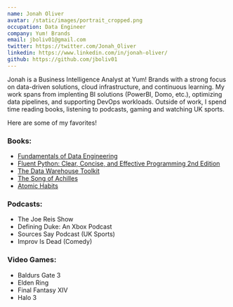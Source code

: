 ```yaml
---
name: Jonah Oliver
avatar: /static/images/portrait_cropped.png
occupation: Data Engineer
company: Yum! Brands
email: jboliv01@gmail.com
twitter: https://twitter.com/Jonah_Oliver
linkedin: https://www.linkedin.com/in/jonah-oliver/
github: https://github.com/jboliv01
---
```


Jonah is a Business Intelligence Analyst at Yum! Brands with a strong focus 
on data-driven solutions, cloud infrastructure, and continuous learning. 
My work spans from implenting BI solutions (PowerBI, Domo, etc.), optimizing data 
pipelines, and supporting DevOps workloads. Outside of work, I spend time reading books, 
listening to podcasts, gaming and watching UK sports.

Here are some of my favorites!

### Books:
- [Fundamentals of Data Engineering](https://www.amazon.com/Fundamentals-Data-Engineering-Robust-Systems/dp/B0CN1SDG2S/ref=sr_1_1?crid=2OQ35SKNKNCFL&dib=eyJ2IjoiMSJ9.6QjD-dUkymK-M36E6hRJQOvX9N1hNxCo7kn_0D_0NisfP7X0CDEZmA52b1QNUVVvQ2fc0ub3HZDta0OTPsgvKH6KoShZbxVf_s5iYBg89neipfZxb1PTb7n6p4P-KQ_4.LJqzVZ5fqgr6kaZhufwJZcFlkvzFaMb0Sne9GhWhJ_8&dib_tag=se&keywords=Joe+Reis+data+engineering&qid=1723157904&sprefix=joe+reis+data+engineeri%2Caps%2C156&sr=8-1)
- [Fluent Python: Clear, Concise, and Effective Programming 2nd Edition](https://www.amazon.com/Fluent-Python-Concise-Effective-Programming/dp/1492056359/ref=sr_1_1?crid=2BWS2ANPJ580J&dib=eyJ2IjoiMSJ9.SLuuMF6b8XnHo4g_8eo1sVtzwhN7P2rxRSnZoK2zZ8mdSjD2T-KM0pAA5ztAlPHGoX9yvf4f6VcgOuQmNDMpk5V7UwJIbBB5IZ6h2vSCpWHvEMs30z1AQO2Uu930UhIuuwrDsCZ-gLDzuz6o--JMs8mXd42uif76ebvNiMiqojSvk4RS-SbfEfoC7004NsdT94dUIDAEVSYLHbdk8_neJhpKXONR8PTsjg2F7ZU_uwc.xvW49iRf5UMHHiiemJUJjTqBq0twgXxAD24TbYj_IbU&dib_tag=se&keywords=Fluent+python&qid=1723157960&s=audible&sprefix=fluent+python%2Caudible%2C95&sr=1-1-catcorr)
- [The Data Warehouse Toolkit](https://www.amazon.com/Data-Warehouse-Toolkit-Definitive-Dimensional/dp/1118530802/ref=sr_1_1?crid=1TNGIB9ME96GC&dib=eyJ2IjoiMSJ9.Z2UrxOjmDPu17XOHJRUhrCZPcSRZQJGIz6DNarWBuVuUZd0UijVptMxfpdrLQdMigGITar18ftLM4bTLFEjZaP6V8KgrZzyGR87fYT8oAbVHBvVDkv1TKHGpS0C9F2SUirp8OLt7n0notvt_Ps4JExvGmGkXXJSa5fz-bUwo7oA95mcD2s6jX-mBMsck8ilJCYGa6VHctqbDldihGH3EQ0pA-rGeurZBVkZ6n9-o4WY.hnKLA9uY5cwIL6snp5YiCvUNv2dwb6wLShuJfVmJxi8&dib_tag=se&keywords=Data+warehouse+toolkit&qid=1723158003&s=audible&sprefix=data+warehouse+toolkit%2Caudible%2C95&sr=1-1-catcorr)
- [The Song of Achilles](https://www.goodreads.com/book/show/13623848-the-song-of-achilles)
- [Atomic Habits](https://www.goodreads.com/book/show/40121378-atomic-habits?from_search=true&from_srp=true&qid=EAHRk1FPEF&rank=1)

### Podcasts:
- The Joe Reis Show
- Defining Duke: An Xbox Podcast
- Sources Say Podcast (UK Sports)
- Improv Is Dead (Comedy)

### Video Games:
- Baldurs Gate 3
- Elden Ring
- Final Fantasy XIV
- Halo 3